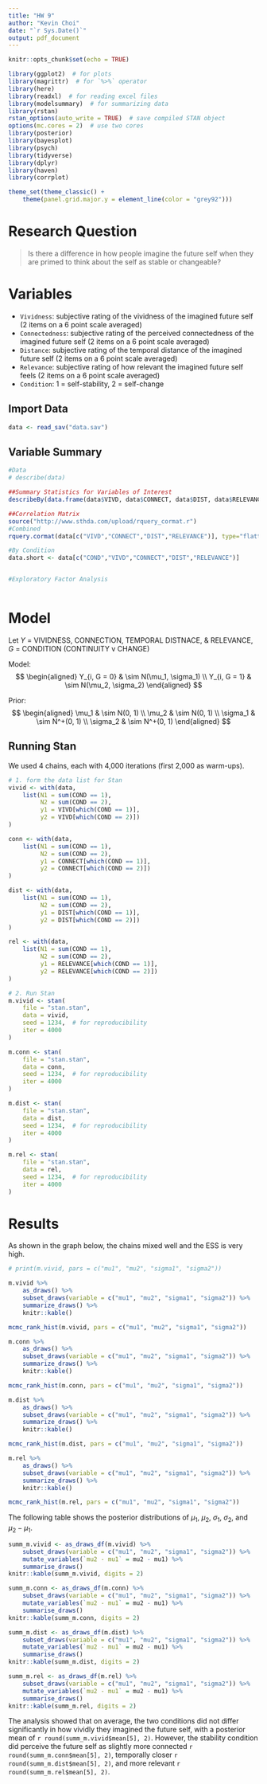 ---
title: "HW 9"
author: "Kevin Choi"
date: "`r Sys.Date()`"
output: pdf_document
---

```{r setup, include=FALSE}
knitr::opts_chunk$set(echo = TRUE)
```

```{r load-pkg, include=FALSE, message = FALSE}
library(ggplot2)  # for plots
library(magrittr)  # for `%>%` operator
library(here)
library(readxl)  # for reading excel files
library(modelsummary)  # for summarizing data
library(rstan)
rstan_options(auto_write = TRUE)  # save compiled STAN object
options(mc.cores = 2)  # use two cores
library(posterior)
library(bayesplot)
library(psych)
library(tidyverse)
library(dplyr)
library(haven)
library(corrplot)

theme_set(theme_classic() +
    theme(panel.grid.major.y = element_line(color = "grey92")))
```

# Research Question

> Is there a difference in how people imagine the future self when they are primed to think about the self as stable or changeable?

# Variables

- `Vividness`: subjective rating of the vividness of the imagined future self (2 items on a 6 point scale averaged)
- `Connectedness`: subjective rating of the perceived connectedness of the imagined future self (2 items on a 6 point scale averaged)
- `Distance`: subjective rating of the temporal distance of the imagined future self (2 items on a 6 point scale averaged)
- `Relevance`: subjective rating of how relevant the imagined future self feels (2 items on a 6 point scale averaged)
- `Condition`: 1 = self-stability, 2 = self-change

## Import Data

```{r data}
data <- read_sav("data.sav")
```

## Variable Summary

```{r summ-var}

#Data
# describe(data)

##Summary Statistics for Variables of Interest 
describeBy(data.frame(data$VIVD, data$CONNECT, data$DIST, data$RELEVANCE), data$COND)

##Correlation Matrix 
source("http://www.sthda.com/upload/rquery_cormat.r")
#Combined 
rquery.cormat(data[c("VIVD","CONNECT","DIST","RELEVANCE")], type="flatten")

#By Condition
data.short <- data[c("COND","VIVD","CONNECT","DIST","RELEVANCE")]


#Exploratory Factor Analysis



```

# Model

Let $Y$ = VIVIDNESS, CONNECTION, TEMPORAL DISTNACE, & RELEVANCE, $G$ = CONDITION (CONTINUITY v CHANGE)

Model:
$$
  \begin{aligned}
    Y_{i, G = 0} & \sim N(\mu_1, \sigma_1) \\
    Y_{i, G = 1} & \sim N(\mu_2, \sigma_2)
  \end{aligned}
$$

Prior:
$$
  \begin{aligned}
    \mu_1 & \sim N(0, 1) \\
    \mu_2 & \sim N(0, 1) \\
    \sigma_1 & \sim N^+(0, 1) \\
    \sigma_2 & \sim N^+(0, 1)
  \end{aligned}
$$

## Running Stan

We used 4 chains, each with 4,000 iterations (first 2,000 as warm-ups). 

```{r stan, results = "hide"}
# 1. form the data list for Stan
vivid <- with(data,
    list(N1 = sum(COND == 1),
         N2 = sum(COND == 2),
         y1 = VIVD[which(COND == 1)],
         y2 = VIVD[which(COND == 2)])
)

conn <- with(data,
    list(N1 = sum(COND == 1),
         N2 = sum(COND == 2),
         y1 = CONNECT[which(COND == 1)],
         y2 = CONNECT[which(COND == 2)])
)

dist <- with(data,
    list(N1 = sum(COND == 1),
         N2 = sum(COND == 2),
         y1 = DIST[which(COND == 1)],
         y2 = DIST[which(COND == 2)])
)

rel <- with(data,
    list(N1 = sum(COND == 1),
         N2 = sum(COND == 2),
         y1 = RELEVANCE[which(COND == 1)],
         y2 = RELEVANCE[which(COND == 2)])
)

# 2. Run Stan 
m.vivid <- stan(
    file = "stan.stan",
    data = vivid,
    seed = 1234,  # for reproducibility
    iter = 4000
)

m.conn <- stan(
    file = "stan.stan",
    data = conn,
    seed = 1234,  # for reproducibility
    iter = 4000
)

m.dist <- stan(
    file = "stan.stan",
    data = dist,
    seed = 1234,  # for reproducibility
    iter = 4000
)

m.rel <- stan(
    file = "stan.stan",
    data = rel,
    seed = 1234,  # for reproducibility
    iter = 4000
)


```

# Results

As shown in the graph below, the chains mixed well and the ESS is very high. 

```{r rank-hist-vivid}
# print(m.vivid, pars = c("mu1", "mu2", "sigma1", "sigma2"))

m.vivid %>%
    as_draws() %>%
    subset_draws(variable = c("mu1", "mu2", "sigma1", "sigma2")) %>%
    summarize_draws() %>%
    knitr::kable()

mcmc_rank_hist(m.vivid, pars = c("mu1", "mu2", "sigma1", "sigma2"))

```

```{r rank-hist-conn}
m.conn %>%
    as_draws() %>%
    subset_draws(variable = c("mu1", "mu2", "sigma1", "sigma2")) %>%
    summarize_draws() %>%
    knitr::kable()

mcmc_rank_hist(m.conn, pars = c("mu1", "mu2", "sigma1", "sigma2"))

```

```{r rank-hist-dist}
m.dist %>%
    as_draws() %>%
    subset_draws(variable = c("mu1", "mu2", "sigma1", "sigma2")) %>%
    summarize_draws() %>%
    knitr::kable()

mcmc_rank_hist(m.dist, pars = c("mu1", "mu2", "sigma1", "sigma2"))

```

```{r rank-hist-rel}
m.rel %>%
    as_draws() %>%
    subset_draws(variable = c("mu1", "mu2", "sigma1", "sigma2")) %>%
    summarize_draws() %>%
    knitr::kable()

mcmc_rank_hist(m.rel, pars = c("mu1", "mu2", "sigma1", "sigma2"))

```

The following table shows the posterior distributions of $\mu_1$, $\mu_2$, $\sigma_1$, $\sigma_2$, and $\mu_2 - \mu_1$.

```{r summ-vivid}
summ_m.vivid <- as_draws_df(m.vivid) %>%
    subset_draws(variable = c("mu1", "mu2", "sigma1", "sigma2")) %>%
    mutate_variables(`mu2 - mu1` = mu2 - mu1) %>%
    summarise_draws()
knitr::kable(summ_m.vivid, digits = 2)
```

```{r summ-conn}
summ_m.conn <- as_draws_df(m.conn) %>%
    subset_draws(variable = c("mu1", "mu2", "sigma1", "sigma2")) %>%
    mutate_variables(`mu2 - mu1` = mu2 - mu1) %>%
    summarise_draws()
knitr::kable(summ_m.conn, digits = 2)
```

```{r summ-dist}
summ_m.dist <- as_draws_df(m.dist) %>%
    subset_draws(variable = c("mu1", "mu2", "sigma1", "sigma2")) %>%
    mutate_variables(`mu2 - mu1` = mu2 - mu1) %>%
    summarise_draws()
knitr::kable(summ_m.dist, digits = 2)
```

```{r summ-rel}
summ_m.rel <- as_draws_df(m.rel) %>%
    subset_draws(variable = c("mu1", "mu2", "sigma1", "sigma2")) %>%
    mutate_variables(`mu2 - mu1` = mu2 - mu1) %>%
    summarise_draws()
knitr::kable(summ_m.rel, digits = 2)
```
The analysis showed that on average, the two conditions did not differ significantly in how vividly they imagined the future self, with a posterior mean of `r round(summ_m.vivid$mean[5], 2)`. However, the stability condition did perceive the future self as slightly more connected `r round(summ_m.conn$mean[5], 2)`, temporally closer `r round(summ_m.dist$mean[5], 2)`, and more relevant `r round(summ_m.rel$mean[5], 2)`.



